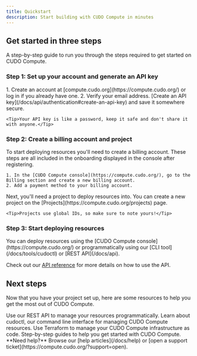 ```yaml
---
title: Quickstart
description: Start building with CUDO Compute in minutes
---
```


## Get started in three steps

A step-by-step guide to run you through the steps required to get started on CUDO Compute.

### Step 1: Set up your account and generate an API key

<AccordionGroup>
  <Accordion icon="shield" title="Sign up or log in">
    1. Create an account at [compute.cudo.org](https://compute.cudo.org/) or log in if you already have one.
    2. Verify your email address.
  </Accordion>
  <Accordion icon="key" title="Create an API key">
    [Create an API key](/docs/api/authentication#create-an-api-key) and save it somewhere secure.

    <Tip>Your API key is like a password, keep it safe and don't share it with anyone.</Tip>
  </Accordion>
</AccordionGroup>

### Step 2: Create a billing account and project

<AccordionGroup>
  <Accordion icon="credit-card" title="Create a billing account">
    To start deploying resources you'll need to create a billing account. These steps are all included in the onboarding displayed in the console after registering.

    1. In the [CUDO Compute console](https://compute.cudo.org/), go to the Billing section and create a new billing account.
    2. Add a payment method to your billing account.
</Accordion>
<Accordion icon="folder" title="Create a project">
    Next, you'll need a project to deploy resources into. You can create a new project on the [Projects](https://compute.cudo.org/projects) page.

    <Tip>Projects use global IDs, so make sure to note yours!</Tip>
  </Accordion>
</AccordionGroup>

### Step 3: Start deploying resources

<Accordion icon="rocket" title="Deploy using the console or API">
  You can deploy resources using the [CUDO Compute console](https://compute.cudo.org/) or programmatically using our [CLI tool](/docs/tools/cudoctl) or [REST API](/docs/api).

  <Tip>Check out our [API reference](/docs/api) for more details on how to use the API.</Tip>
</Accordion>

## Next steps

Now that you have your project set up, here are some resources to help you get the most out of CUDO Compute.

<CardGroup cols={2}>

<Card title="API documentation" icon="code" href="/docs/api">
  Use our REST API to manage your resources programmatically.
</Card>

<Card title="cudoctl" icon="terminal" href="/docs/tools/cudoctl">
  Learn about cudoctl, our command line interface for managing CUDO Compute resources.
</Card>

<Card title="Terraform" icon="/docs/images/terraform.svg" color="transparent" href="https://registry.terraform.io/providers/CudoVentures/cudo/latest/docs">
  Use Terraform to manage your CUDO Compute infrastructure as code.
</Card>

<Card title="Guides" icon="square-code" href="/docs/guides">
  Step-by-step guides to help you get started with CUDO Compute.
</Card>


</CardGroup>

<Note>
  **Need help?** Browse our [help articles](/docs/help) or [open a support ticket](https://compute.cudo.org/?support=open).
</Note>
